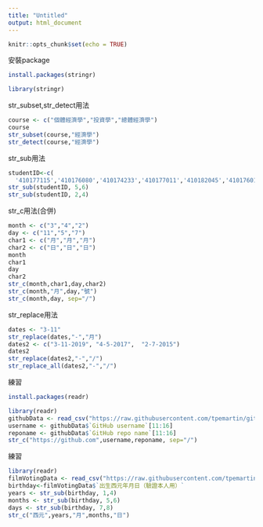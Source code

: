 ```yaml
---
title: "Untitled"
output: html_document
---
```


```r
knitr::opts_chunk$set(echo = TRUE)
```

安裝package
```r
install.packages(stringr)
```
```r
library(stringr)
```

str_subset,str_detect用法
```r
course <- c("個體經濟學","投資學","總體經濟學")
course
str_subset(course,"經濟學")
str_detect(course,"經濟學")
```

str_sub用法
```r
studentID<-c(
  '410177115','410176080','410174233','410177011','410182045','410176014')
str_sub(studentID, 5,6)
str_sub(studentID, 2,4)
```

str_c用法(合併)
```r
month <- c("3","4","2")
day <- c("11","5","7")
char1 <- c("月","月","月")
char2 <- c("日","日","日")
month
char1
day 
char2
str_c(month,char1,day,char2)
str_c(month,"月",day,"號")
str_c(month,day, sep="/")
```

str_replace用法
```r
dates <- "3-11"
str_replace(dates,"-","月")
dates2 <- c("3-11-2019", "4-5-2017",  "2-7-2015")
dates2
str_replace(dates2,"-","/")
str_replace_all(dates2,"-","/")
```
練習
```r
install.packages(readr)
```
```r
library(readr)
githubData <- read_csv("https://raw.githubusercontent.com/tpemartin/github-data/master/githubData.csv")
username <- githubData$`GitHub username`[11:16]
reponame <- githubData$`GitHub repo name`[11:16]
str_c("https://github.com",username,reponame, sep="/")
```
練習
```r
library(readr)
filmVotingData <- read_csv("https://raw.githubusercontent.com/tpemartin/github-data/master/%E7%AC%AC%E4%B8%89%E5%B1%86%E7%B6%93%E6%BF%9F%E6%92%AD%E5%AE%A2%E7%AB%B6%E8%B3%BD%E5%8F%83%E8%B3%BD%E4%BD%9C%E5%93%81%E6%8A%95%E7%A5%A8%E7%B5%90%E6%9E%9C%E6%A8%A3%E6%9C%AC%20-%20Sheet1.csv")
birthday<-filmVotingData$`出生西元年月日（驗證本人用）`
years <- str_sub(birthday, 1,4)
months <- str_sub(birthday, 5,6)
days <- str_sub(birthday, 7,8)
str_c("西元",years,"月",months,"日")
```
